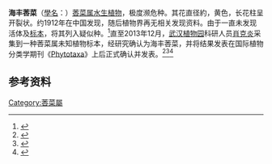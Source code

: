 '''海丰莕菜'''（[[學名|學名]]：{{lang|la|''Limnanthemum coronatum'' Dunn}}）[[莕菜属|莕菜属]][[水生植物|水生植物]]，极度濒危种。其花直径約{{convert|3|mm}}，黄色，长花柱呈开裂状。约1912年在中国发现，随后植物界再无相关发现资料。由于一直未发现活体及[[标本|标本]]，将其列入疑似种。<ref>{{cite news|title=Limnanthemum coronatum Dunn|url=http://www.tropicos.org/Name/50002473|accessdate=2014-11-08|newspaper=tropicos|archive-date=2018-07-11|archive-url=https://web.archive.org/web/20180711185735/http://www.tropicos.org/Name/50002473|dead-url=no}}</ref>直至2013年12月，[[武汉植物园|武汉植物园]]科研人员[[肖克炎|肖克炎]]采集到一种莕菜属未知植物标本，经研究确认为海丰莕菜，并将结果发表在国际植物分类学期刊《[[Phytotaxa|Phytotaxa]]》上后正式确认并发表。<ref>{{cite news|author=Yadong Zhou, Keyan Xiao, Guangwan Hu, Qinghua Zhan, Qingfeng Wang|title=Reappraisal of Nymphoides coronata (Menyanthaceae), A 100-year-lost Species Endemic to South China|url=http://biotaxa.org/Phytotaxa/article/view/phytotaxa.184.3.8|accessdate=2014-11-08|newspaper=Phytotaxa|year=2014|volume=184|pages=1179-3155|archive-date=2020-05-19|archive-url=https://web.archive.org/web/20200519135306/https://www.biotaxa.org/Phytotaxa/article/view/phytotaxa.184.3.8|dead-url=no}}</ref><ref>{{cite web |url=http://facstaff.uww.edu/tipperyn/Meny-taxonomy/Naur.htm |title=存档副本 |accessdate=2015-02-26 |deadurl=yes |archiveurl=https://web.archive.org/web/20150226131800/http://facstaff.uww.edu/tipperyn/Meny-taxonomy/Naur.htm |archivedate=2015-02-26 }}</ref><ref>{{Cite web |url=http://www.cas.cn/ky/kyjz/201411/t20141106_4248145.shtml |title=存档副本 |access-date=2015-02-26 |archive-date=2020-04-05 |archive-url=https://web.archive.org/web/20200405145800/http://www.cas.cn/ky/kyjz/201411/t20141106_4248145.shtml |dead-url=no }}</ref>

==参考资料==
{{reflist}}

[[Category:莕菜屬|Category:莕菜屬]]